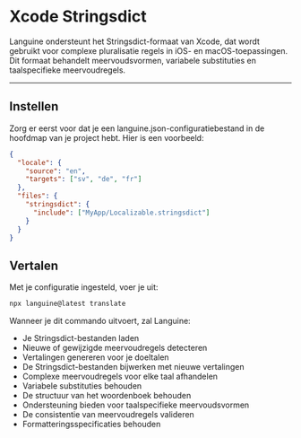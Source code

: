 # Xcode Stringsdict

Languine ondersteunt het Stringsdict-formaat van Xcode, dat wordt gebruikt voor complexe pluralisatie regels in iOS- en macOS-toepassingen. Dit formaat behandelt meervoudsvormen, variabele substituties en taalspecifieke meervoudregels.

---

## Instellen

Zorg er eerst voor dat je een languine.json-configuratiebestand in de hoofdmap van je project hebt. Hier is een voorbeeld:

```json
{
  "locale": {
    "source": "en",
    "targets": ["sv", "de", "fr"]
  },
  "files": {
    "stringsdict": {
      "include": ["MyApp/Localizable.stringsdict"]
    }
  }
}
```

## Vertalen

Met je configuratie ingesteld, voer je uit:

```bash
npx languine@latest translate
```

Wanneer je dit commando uitvoert, zal Languine:

- Je Stringsdict-bestanden laden
- Nieuwe of gewijzigde meervoudregels detecteren
- Vertalingen genereren voor je doeltalen
- De Stringsdict-bestanden bijwerken met nieuwe vertalingen
- Complexe meervoudregels voor elke taal afhandelen
- Variabele substituties behouden
- De structuur van het woordenboek behouden
- Ondersteuning bieden voor taalspecifieke meervoudsvormen
- De consistentie van meervoudregels valideren
- Formatteringsspecificaties behouden
